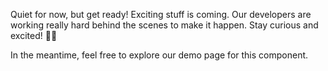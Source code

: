 
<Unstyled>
	<Section
		title="Shhh... Not much to see here at the moment, but stay tuned!"
		contained={true}
	>
		<p>
			Quiet for now, but get ready! Exciting stuff is coming. Our developers are
			working really hard behind the scenes to make it happen. Stay curious and
			excited! 🌟👷
		</p>
		<p>
			In the meantime, feel free to explore our demo page for this component.
		</p>
	</Section>
</Unstyled>
